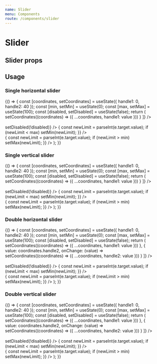 ```yaml
---
name: Slider
menu: Components
route: /components/slider
---
```



# Slider

## Slider props

<Props of={Slider} />

## Usage

### Single horizontal slider

<Playground>
  {() => {
    const [coordinates, setCoordinates] = useState({ handle1: 0, handle2: 40 });
    const [min, setMin] = useState(0);
    const [max, setMax] = useState(100);
    const [disabled, setDisabled] = useState(false);
    return (
      <Fragment>
        <Slider
          double={false}
          disabled={disabled}
          axis={"x"}
          max={max}
          min={min}
          handles={[
            {
              value: coordinates.handle1,
              onChange: (value) =>
                setCoordinates((coordinates) => ({
                  ...coordinates,
                  handle1: value
                }))
            }
          ]}
        />
        <br />
        <br />
        <Checkbox
          label="Disabled"
          id="single-horizontal-slider-disabled"
          checked={disabled}
          onChange={() => setDisabled(!disabled)}
        />
        <NumberInput
          label="Minimum"
          id="single-horizontal-slider-min"
          value={min}
          onChange={(e) => {
            const newLimit = parseInt(e.target.value);
            if (newLimit < max) setMin(newLimit);
          }}
        />
        <br />
        <NumberInput
          label="Maximum"
          id="single-horizontal-slider-max"
          value={max}
          onChange={(e) => {
            const newLimit = parseInt(e.target.value);
            if (newLimit > min) setMax(newLimit);
          }}
        />
      </Fragment>
    );
  }}
</Playground>

### Single vertical slider

<Playground>
  {() => {
    const [coordinates, setCoordinates] = useState({ handle1: 0, handle2: 40 });
    const [min, setMin] = useState(0);
    const [max, setMax] = useState(100);
    const [disabled, setDisabled] = useState(false);
    return (
      <Fragment>
        <Slider
          double={false}
          disabled={disabled}
          axis={"y"}
          max={max}
          min={min}
          handles={[
            {
              value: coordinates.handle1,
              onChange: (value) =>
                setCoordinates((coordinates) => ({
                  ...coordinates,
                  handle1: value
                }))
            }
          ]}
        />
        <br />
        <br />
        <Checkbox
          label="Disabled"
          id="single-vertical-slider-disabled"
          checked={disabled}
          onChange={() => setDisabled(!disabled)}
        />
        <NumberInput
          label="Minimum"
          id="single-vertical-slider-min"
          value={min}
          onChange={(e) => {
            const newLimit = parseInt(e.target.value);
            if (newLimit < max) setMin(newLimit);
          }}
        />
        <br />
        <NumberInput
          label="Maximum"
          id="single-vertical-slider-max"
          value={max}
          onChange={(e) => {
            const newLimit = parseInt(e.target.value);
            if (newLimit > min) setMax(newLimit);
          }}
        />
      </Fragment>
    );
  }}
</Playground>

### Double horizontal slider

<Playground>
  {() => {
    const [coordinates, setCoordinates] = useState({ handle1: 0, handle2: 40 });
    const [min, setMin] = useState(0);
    const [max, setMax] = useState(100);
    const [disabled, setDisabled] = useState(false);
    return (
      <Fragment>
        <Slider
          double={true}
          disabled={disabled}
          axis={"x"}
          max={max}
          min={min}
          handles={[
            {
              value: coordinates.handle1,
              onChange: (value) =>
                setCoordinates((coordinates) => ({
                  ...coordinates,
                  handle1: value
                }))
            },
            {
              value: coordinates.handle2,
              onChange: (value) =>
                setCoordinates((coordinates) => ({
                  ...coordinates,
                  handle2: value
                }))
            }
          ]}
        />
        <br />
        <br />
        <Checkbox
          label="Disabled"
          id="double-horizontal-slider-disabled"
          checked={disabled}
          onChange={() => setDisabled(!disabled)}
        />
        <NumberInput
          label="Minimum"
          id="double-horizontal-slider-min"
          value={min}
          onChange={(e) => {
            const newLimit = parseInt(e.target.value);
            if (newLimit < max) setMin(newLimit);
          }}
        />
        <br />
        <NumberInput
          label="Maximum"
          id="double-horizontal-slider-max"
          value={max}
          onChange={(e) => {
            const newLimit = parseInt(e.target.value);
            if (newLimit > min) setMax(newLimit);
          }}
        />
      </Fragment>
    );
  }}
</Playground>

### Double vertical slider

<Playground>
  {() => {
    const [coordinates, setCoordinates] = useState({ handle1: 0, handle2: 40 });
    const [min, setMin] = useState(0);
    const [max, setMax] = useState(100);
    const [disabled, setDisabled] = useState(false);
    return (
      <Fragment>
        <Slider
          double={true}
          disabled={disabled}
          axis={"y"}
          max={max}
          min={min}
          handles={[
            {
              value: coordinates.handle1,
              onChange: (value) =>
                setCoordinates((coordinates) => ({
                  ...coordinates,
                  handle1: value
                }))
            },
            {
              value: coordinates.handle2,
              onChange: (value) =>
                setCoordinates((coordinates) => ({
                  ...coordinates,
                  handle2: value
                }))
            }
          ]}
        />
        <br />
        <br />
        <Checkbox
          label="Disabled"
          id="double-vertical-slider-disabled"
          checked={disabled}
          onChange={() => setDisabled(!disabled)}
        />
        <NumberInput
          label="Minimum"
          id="double-vertical-slider-min"
          value={min}
          onChange={(e) => {
            const newLimit = parseInt(e.target.value);
            if (newLimit < max) setMin(newLimit);
          }}
        />
        <br />
        <NumberInput
          label="Maximum"
          id="double-vertical-slider-max"
          value={max}
          onChange={(e) => {
            const newLimit = parseInt(e.target.value);
            if (newLimit > min) setMax(newLimit);
          }}
        />
      </Fragment>
    );
  }}
</Playground>
